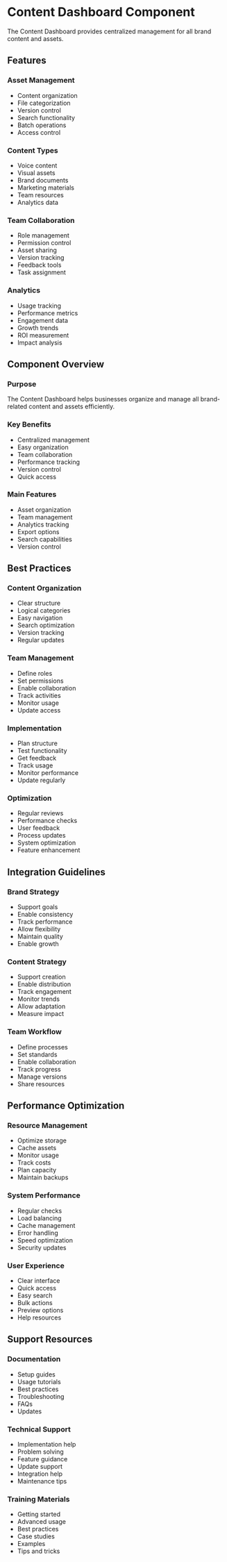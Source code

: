 # Content Dashboard Component

The Content Dashboard provides centralized management for all brand content and assets.

## Features

### Asset Management
- Content organization
- File categorization
- Version control
- Search functionality
- Batch operations
- Access control

### Content Types
- Voice content
- Visual assets
- Brand documents
- Marketing materials
- Team resources
- Analytics data

### Team Collaboration
- Role management
- Permission control
- Asset sharing
- Version tracking
- Feedback tools
- Task assignment

### Analytics
- Usage tracking
- Performance metrics
- Engagement data
- Growth trends
- ROI measurement
- Impact analysis

## Component Overview

### Purpose
The Content Dashboard helps businesses organize and manage all brand-related content and assets efficiently.

### Key Benefits
- Centralized management
- Easy organization
- Team collaboration
- Performance tracking
- Version control
- Quick access

### Main Features
- Asset organization
- Team management
- Analytics tracking
- Export options
- Search capabilities
- Version control

## Best Practices

### Content Organization
- Clear structure
- Logical categories
- Easy navigation
- Search optimization
- Version tracking
- Regular updates

### Team Management
- Define roles
- Set permissions
- Enable collaboration
- Track activities
- Monitor usage
- Update access

### Implementation
- Plan structure
- Test functionality
- Get feedback
- Track usage
- Monitor performance
- Update regularly

### Optimization
- Regular reviews
- Performance checks
- User feedback
- Process updates
- System optimization
- Feature enhancement

## Integration Guidelines

### Brand Strategy
- Support goals
- Enable consistency
- Track performance
- Allow flexibility
- Maintain quality
- Enable growth

### Content Strategy
- Support creation
- Enable distribution
- Track engagement
- Monitor trends
- Allow adaptation
- Measure impact

### Team Workflow
- Define processes
- Set standards
- Enable collaboration
- Track progress
- Manage versions
- Share resources

## Performance Optimization

### Resource Management
- Optimize storage
- Cache assets
- Monitor usage
- Track costs
- Plan capacity
- Maintain backups

### System Performance
- Regular checks
- Load balancing
- Cache management
- Error handling
- Speed optimization
- Security updates

### User Experience
- Clear interface
- Quick access
- Easy search
- Bulk actions
- Preview options
- Help resources

## Support Resources

### Documentation
- Setup guides
- Usage tutorials
- Best practices
- Troubleshooting
- FAQs
- Updates

### Technical Support
- Implementation help
- Problem solving
- Feature guidance
- Update support
- Integration help
- Maintenance tips

### Training Materials
- Getting started
- Advanced usage
- Best practices
- Case studies
- Examples
- Tips and tricks